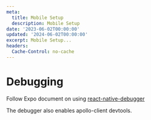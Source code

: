```yaml
---
meta:
  title: Mobile Setup
  description: Mobile Setup
date: '2023-06-02T00:00:00'
updated: '2024-06-02T00:00:00'
excerpt: Mobile Setup...
headers:
  Cache-Control: no-cache
---
```


# Debugging

Follow Expo document on using [react-native-debugger](https://docs.expo.dev/workflow/debugging/#react-native-debugger)

The debugger also enables apollo-client devtools.
